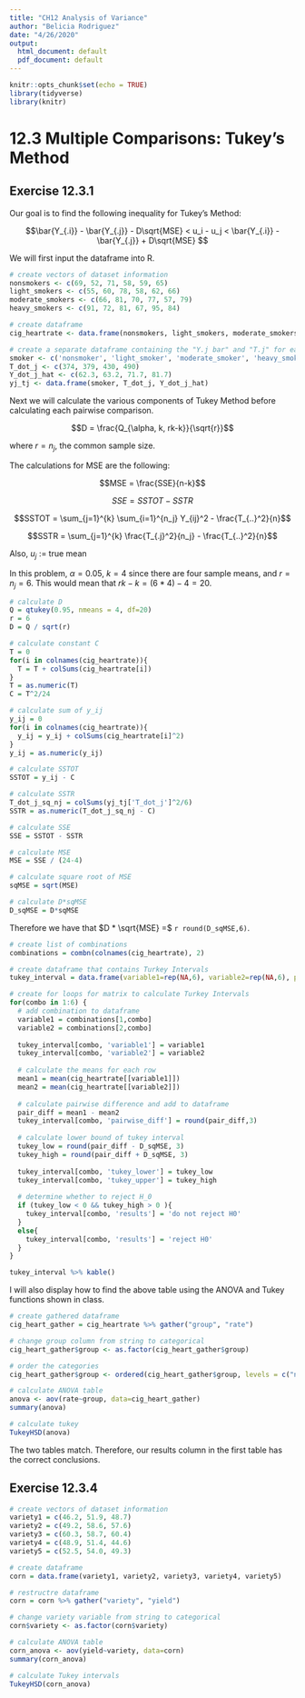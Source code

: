 ```yaml
---
title: "CH12 Analysis of Variance"
author: "Belicia Rodriguez"
date: "4/26/2020"
output:
  html_document: default
  pdf_document: default
---
```


```r
knitr::opts_chunk$set(echo = TRUE)
library(tidyverse)
library(knitr)
```

# 12.3 Multiple Comparisons: Tukey's Method

## Exercise 12.3.1

Our goal is to find the following inequality for Tukey's Method:

$$\bar{Y_{.i}} - \bar{Y_{.j}} - D\sqrt{MSE} < u_i - u_j < \bar{Y_{.i}} - \bar{Y_{.j}} + D\sqrt{MSE}  $$


We will first input the dataframe into R.

```r
# create vectors of dataset information
nonsmokers <- c(69, 52, 71, 58, 59, 65)
light_smokers <- c(55, 60, 78, 58, 62, 66)
moderate_smokers <- c(66, 81, 70, 77, 57, 79)
heavy_smokers <- c(91, 72, 81, 67, 95, 84)

# create dataframe
cig_heartrate <- data.frame(nonsmokers, light_smokers, moderate_smokers, heavy_smokers)

# create a separate dataframe containing the "Y.j bar" and "T.j" for each category
smoker <- c('nonsmoker', 'light_smoker', 'moderate_smoker', 'heavy_smoker')
T_dot_j <- c(374, 379, 430, 490)
Y_dot_j_hat <- c(62.3, 63.2, 71.7, 81.7) 
yj_tj <- data.frame(smoker, T_dot_j, Y_dot_j_hat)
```

Next we will calculate the various components of Tukey Method before calculating each pairwise comparison.

$$D = \frac{Q_{\alpha, k, rk-k}}{\sqrt{r}}$$

where $r = n_j$, the common sample size.

The calculations for MSE are the following:

$$MSE = \frac{SSE}{n-k}$$

$$SSE = SSTOT - SSTR$$

$$SSTOT = \sum_{j=1}^{k} \sum_{i=1}^{n_j} Y_{ij}^2 - \frac{T_{..}^2}{n}$$

$$SSTR = \sum_{j=1}^{k} \frac{T_{.j}^2}{n_j} - \frac{T_{..}^2}{n}$$

Also, $u_j$ := true mean

In this problem, $\alpha = 0.05$, $k = 4$ since there are four sample means, and $r = n_j = 6$. This would mean that $rk - k = (6*4)-4 = 20$.

```r
# calculate D
Q = qtukey(0.95, nmeans = 4, df=20)
r = 6
D = Q / sqrt(r)

# calculate constant C
T = 0
for(i in colnames(cig_heartrate)){
  T = T + colSums(cig_heartrate[i])
}
T = as.numeric(T)
C = T^2/24

# calculate sum of y_ij
y_ij = 0
for(i in colnames(cig_heartrate)){
  y_ij = y_ij + colSums(cig_heartrate[i]^2)
}
y_ij = as.numeric(y_ij)

# calculate SSTOT
SSTOT = y_ij - C

# calculate SSTR
T_dot_j_sq_nj = colSums(yj_tj['T_dot_j']^2/6)
SSTR = as.numeric(T_dot_j_sq_nj - C)

# calculate SSE
SSE = SSTOT - SSTR

# calculate MSE
MSE = SSE / (24-4)

# calculate square root of MSE
sqMSE = sqrt(MSE)

# calculate D*sqMSE
D_sqMSE = D*sqMSE
```

Therefore we have that $D * \sqrt{MSE} =$ `r round(D_sqMSE,6)`.

```r
# create list of combinations
combinations = combn(colnames(cig_heartrate), 2)

# create dataframe that contains Turkey Intervals
tukey_interval = data.frame(variable1=rep(NA,6), variable2=rep(NA,6), pairwise_diff=rep(NA, 6), tukey_lower=rep(NA,6), tukey_upper=rep(NA,6), results=rep(NA, 6))

# create for loops for matrix to calculate Turkey Intervals
for(combo in 1:6) {
  # add combination to dataframe
  variable1 = combinations[1,combo]
  variable2 = combinations[2,combo]
  
  tukey_interval[combo, 'variable1'] = variable1
  tukey_interval[combo, 'variable2'] = variable2
  
  # calculate the means for each row
  mean1 = mean(cig_heartrate[[variable1]])
  mean2 = mean(cig_heartrate[[variable2]])
  
  # calculate pairwise difference and add to dataframe
  pair_diff = mean1 - mean2
  tukey_interval[combo, 'pairwise_diff'] = round(pair_diff,3)
  
  # calculate lower bound of tukey interval
  tukey_low = round(pair_diff - D_sqMSE, 3)
  tukey_high = round(pair_diff + D_sqMSE, 3)
  
  tukey_interval[combo, 'tukey_lower'] = tukey_low
  tukey_interval[combo, 'tukey_upper'] = tukey_high
  
  # determine whether to reject H_0
  if (tukey_low < 0 && tukey_high > 0 ){
    tukey_interval[combo, 'results'] = 'do not reject H0'
  }
  else{
    tukey_interval[combo, 'results'] = 'reject H0'
  }
}
```


```r
tukey_interval %>% kable()
```

I will also display how to find the above table using the ANOVA and Tukey functions shown in class.

```r
# create gathered dataframe
cig_heart_gather = cig_heartrate %>% gather("group", "rate")

# change group column from string to categorical
cig_heart_gather$group <- as.factor(cig_heart_gather$group)

# order the categories
cig_heart_gather$group <- ordered(cig_heart_gather$group, levels = c("nonsmokers", "light_smokers","moderate_smokers", "heavy_smokers"))

# calculate ANOVA table
anova <- aov(rate~group, data=cig_heart_gather)
summary(anova)

# calculate tukey
TukeyHSD(anova)
```

The two tables match. Therefore, our results column in the first table has the correct conclusions.

## Exercise 12.3.4

```r
# create vectors of dataset information
variety1 = c(46.2, 51.9, 48.7)
variety2 = c(49.2, 58.6, 57.6)
variety3 = c(60.3, 58.7, 60.4)
variety4 = c(48.9, 51.4, 44.6)
variety5 = c(52.5, 54.0, 49.3)

# create dataframe
corn = data.frame(variety1, variety2, variety3, variety4, variety5)

# restructre dataframe
corn = corn %>% gather("variety", "yield")

# change variety variable from string to categorical
corn$variety <- as.factor(corn$variety)

# calculate ANOVA table
corn_anova <- aov(yield~variety, data=corn)
summary(corn_anova)

# calculate Tukey intervals
TukeyHSD(corn_anova)
```

